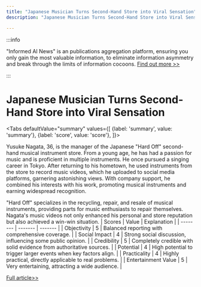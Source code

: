 ```yaml
---
title: "Japanese Musician Turns Second-Hand Store into Viral Sensation"
description: "Japanese Musician Turns Second-Hand Store into Viral Sensation"

---
```



:::info

"Informed AI News" is an publications aggregation platform, ensuring you only gain the most valuable information, to eliminate information asymmetry and break through the limits of information cocoons.  [Find out more >>](/)

:::

# Japanese Musician Turns Second-Hand Store into Viral Sensation


<Tabs
	defaultValue="summary"
	values={[
	{label: 'summary', value: 'summary'},
	{label: 'score', value: 'score'},
]}>
<TabItem value="summary">


Yusuke Nagata, 36, is the manager of the Japanese "Hard Off" second-hand musical instrument store. From a young age, he has had a passion for music and is proficient in multiple instruments. He once pursued a singing career in Tokyo. After returning to his hometown, he used instruments from the store to record music videos, which he uploaded to social media platforms, garnering astonishing views. With company support, he combined his interests with his work, promoting musical instruments and earning widespread recognition.

"Hard Off" specializes in the recycling, repair, and resale of musical instruments, providing parts for music enthusiasts to repair themselves. Nagata's music videos not only enhanced his personal and store reputation but also achieved a win-win situation.
</TabItem>
<TabItem value="score">
	| Scores     | Value   | Explanation |
	| -------- | ------- | ------- |
	| Objectivity  | 5    | Balanced reporting with comprehensive coverage.    |
	| Social Impact | 4     | Strong social discussion, influencing some public opinion.    |
	| Credibility    | 5    | Completely credible with solid evidence from authoritative sources.    |
	| Potential    | 4    | High potential to trigger larger events when key factors align.    |
	| Practicality    | 4    | Highly practical, directly applicable to real problems.    |
	| Entertainment Value    | 5    | Very entertaining, attracting a wide audience.    |
</TabItem>
</Tabs>

[Full article>>](https://matters.town/a/b0kb8zzwsbhb)
